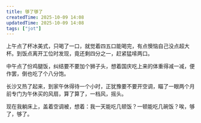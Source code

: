 ```yaml
---
title: 够了够了
createdTime: 2025-10-09 14:08
updatedTime: 2025-10-09 14:08
tags: ["jot"]
---
```


上午点了杯冰美式，只喝了一口，就觉着四五口能喝完，有点懊恼自己没点超大杯。到饭点离开工位时发现，竟还剩四分之一，赶紧猛嗦两口。

中午点了份鸡腿饭，纠结要不要加个狮子头，想着国庆吃上来的体重得减一减，便作罢，倒也吃了个八分饱。

长沙又热了起来，到家午休得待一个小时，正犹豫要不要开空调，瞄了一眼两个月前专门为午休买的风扇，算了算了，一档风，摇头。

现在我躺床上，盖着空调被，想着：我一天能吃几顿饭？一顿能吃几碗饭？唉，够了，够了。
